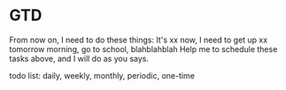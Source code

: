 # GTD

From now on, I need to do these things:
It's xx now, I need to get up xx tomorrow morning, go to school, blahblahblah
Help me to schedule these tasks above, and I will do as you says.

todo list:
daily, weekly, monthly, periodic, one-time